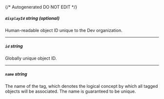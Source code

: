 {/* Autogenerated DO NOT EDIT  */}
##### `displayId` _string (optional)_
Human\-readable object ID unique to the Dev organization.

---
##### `id` _string_
Globally unique object ID.

---
##### `name` _string_
The name of the tag, which denotes the logical concept by which all
tagged objects will be associated. The name is guaranteed to be
unique.



